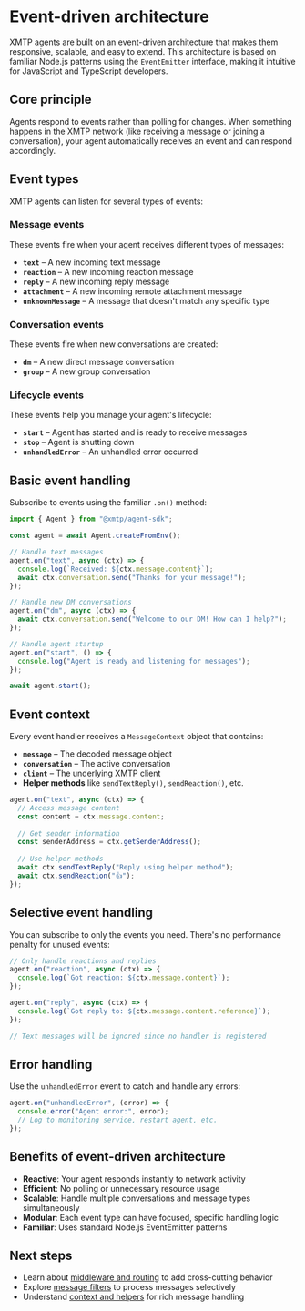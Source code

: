 # Event-driven architecture

XMTP agents are built on an event-driven architecture that makes them responsive, scalable, and easy to extend. This architecture is based on familiar Node.js patterns using the `EventEmitter` interface, making it intuitive for JavaScript and TypeScript developers.

## Core principle

Agents respond to events rather than polling for changes. When something happens in the XMTP network (like receiving a message or joining a conversation), your agent automatically receives an event and can respond accordingly.

## Event types

XMTP agents can listen for several types of events:

### Message events

These events fire when your agent receives different types of messages:

- **`text`** – A new incoming text message
- **`reaction`** – A new incoming reaction message  
- **`reply`** – A new incoming reply message
- **`attachment`** – A new incoming remote attachment message
- **`unknownMessage`** – A message that doesn't match any specific type

### Conversation events  

These events fire when new conversations are created:

- **`dm`** – A new direct message conversation
- **`group`** – A new group conversation

### Lifecycle events

These events help you manage your agent's lifecycle:

- **`start`** – Agent has started and is ready to receive messages
- **`stop`** – Agent is shutting down
- **`unhandledError`** – An unhandled error occurred

## Basic event handling

Subscribe to events using the familiar `.on()` method:

```typescript
import { Agent } from "@xmtp/agent-sdk";

const agent = await Agent.createFromEnv();

// Handle text messages
agent.on("text", async (ctx) => {
  console.log(`Received: ${ctx.message.content}`);
  await ctx.conversation.send("Thanks for your message!");
});

// Handle new DM conversations
agent.on("dm", async (ctx) => {
  await ctx.conversation.send("Welcome to our DM! How can I help?");
});

// Handle agent startup
agent.on("start", () => {
  console.log("Agent is ready and listening for messages");
});

await agent.start();
```

## Event context

Every event handler receives a `MessageContext` object that contains:

- **`message`** – The decoded message object
- **`conversation`** – The active conversation 
- **`client`** – The underlying XMTP client
- **Helper methods** like `sendTextReply()`, `sendReaction()`, etc.

```typescript
agent.on("text", async (ctx) => {
  // Access message content
  const content = ctx.message.content;
  
  // Get sender information
  const senderAddress = ctx.getSenderAddress();
  
  // Use helper methods
  await ctx.sendTextReply("Reply using helper method");
  await ctx.sendReaction("👍");
});
```

## Selective event handling

You can subscribe to only the events you need. There's no performance penalty for unused events:

```typescript
// Only handle reactions and replies
agent.on("reaction", async (ctx) => {
  console.log(`Got reaction: ${ctx.message.content}`);
});

agent.on("reply", async (ctx) => {
  console.log(`Got reply to: ${ctx.message.content.reference}`);
});

// Text messages will be ignored since no handler is registered
```

## Error handling

Use the `unhandledError` event to catch and handle any errors:

```typescript
agent.on("unhandledError", (error) => {
  console.error("Agent error:", error);
  // Log to monitoring service, restart agent, etc.
});
```

## Benefits of event-driven architecture

- **Reactive**: Your agent responds instantly to network activity
- **Efficient**: No polling or unnecessary resource usage
- **Scalable**: Handle multiple conversations and message types simultaneously  
- **Modular**: Each event type can have focused, specific handling logic
- **Familiar**: Uses standard Node.js EventEmitter patterns

## Next steps

- Learn about [middleware and routing](./middleware) to add cross-cutting behavior
- Explore [message filters](./filters) to process messages selectively
- Understand [context and helpers](./context) for rich message handling
